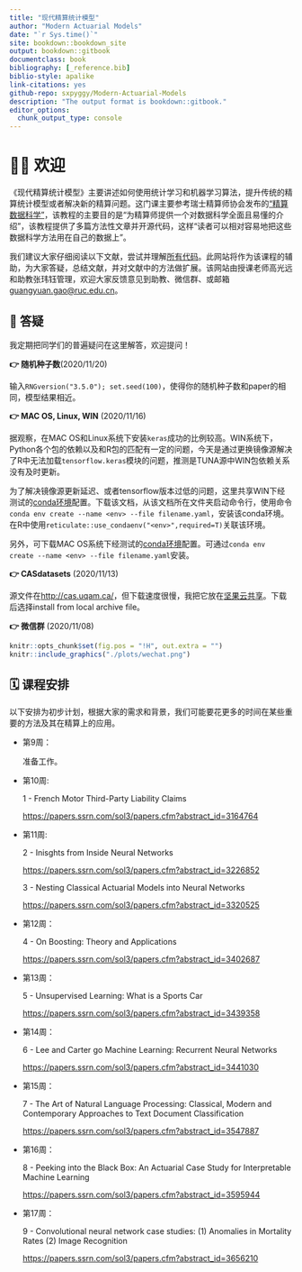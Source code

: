 ```yaml
--- 
title: "现代精算统计模型"
author: "Modern Actuarial Models"
date: "`r Sys.time()`"
site: bookdown::bookdown_site
output: bookdown::gitbook
documentclass: book
bibliography: [_reference.bib]
biblio-style: apalike
link-citations: yes
github-repo: sxpyggy/Modern-Actuarial-Models
description: "The output format is bookdown::gitbook."
editor_options: 
  chunk_output_type: console
---
```


# 👨‍🏫 欢迎  {-}

《现代精算统计模型》主要讲述如何使用统计学习和机器学习算法，提升传统的精算统计模型或者解决新的精算问题。这门课主要参考瑞士精算师协会发布的[“精算数据科学”](https://actuarialdatascience.org)，该教程的主要目的是“为精算师提供一个对数据科学全面且易懂的介绍”，该教程提供了多篇方法性文章并开源代码，这样“读者可以相对容易地把这些数据科学方法用在自己的数据上”。

我们建议大家仔细阅读以下文献，尝试并理解[所有代码](https://github.com/JSchelldorfer/ActuarialDataScience)。此网站将作为该课程的辅助，为大家答疑，总结文献，并对文献中的方法做扩展。该网站由授课老师高光远和助教张玮钰管理，欢迎大家反馈意见到助教、微信群、或邮箱 <guangyuan.gao@ruc.edu.cn>。

## 🤔 答疑{-}

我定期把同学们的普遍疑问在这里解答，欢迎提问！

**👉 随机种子数**(2020/11/20)

输入`RNGversion("3.5.0"); set.seed(100)`，使得你的随机种子数和paper的相同，模型结果相近。


**👉 MAC OS, Linux, WIN** (2020/11/16)

据观察，在MAC OS和Linux系统下安装`keras`成功的比例较高。WIN系统下，Python各个包的依赖以及和R包的匹配有一定的问题，今天是通过更换镜像源解决了R中无法加载`tensorflow.keras`模块的问题，推测是TUNA源中WIN包依赖关系没有及时更新。

为了解决镜像源更新延迟、或者tensorflow版本过低的问题，这里共享WIN下经测试的[conda环境](https://www.jianguoyun.com/p/DcwPgUgQ3cTHBhi1-s0D)配置。下载该文档，从该文档所在文件夹启动命令行，使用命令`conda env create --name <env> --file filename.yaml`，安装该conda环境。在R中使用`reticulate::use_condaenv("<env>",required=T)`关联该环境。

另外，可下载MAC OS系统下经测试的[conda环境](https://www.jianguoyun.com/p/DYethK4Q3cTHBhjr4s0D)配置。可通过`conda env create --name <env> --file filename.yaml`安装。

**👉  CASdatasets** (2020/11/13)

源文件在<http://cas.uqam.ca/>，但下载速度很慢，我把它放在[坚果云共享](https://www.jianguoyun.com/p/DdFyh74Q3cTHBhio2M0D)。下载后选择install from local archive file。

**👉  微信群** (2020/11/08)

```r
knitr::opts_chunk$set(fig.pos = "!H", out.extra = "")
knitr::include_graphics("./plots/wechat.png")
```

## 🗓️ 课程安排 {-}

以下安排为初步计划，根据大家的需求和背景，我们可能要花更多的时间在某些重要的方法及其在精算上的应用。

- 第9周：

  准备工作。

- 第10周: 
  
  1 - French Motor Third-Party Liability Claims 
    
  <https://papers.ssrn.com/sol3/papers.cfm?abstract_id=3164764>

- 第11周: 

  2 - Inisghts from Inside Neural Networks
    
  <https://papers.ssrn.com/sol3/papers.cfm?abstract_id=3226852>

  3 - Nesting Classical Actuarial Models into Neural Networks
  
  <https://papers.ssrn.com/sol3/papers.cfm?abstract_id=3320525>

- 第12周：

  4 - On Boosting: Theory and Applications
    
    <https://papers.ssrn.com/sol3/papers.cfm?abstract_id=3402687>
  
- 第13周：

  5 - Unsupervised Learning: What is a Sports Car
  
  <https://papers.ssrn.com/sol3/papers.cfm?abstract_id=3439358>
  
- 第14周：

  6 - Lee and Carter go Machine Learning: Recurrent Neural Networks
  
  <https://papers.ssrn.com/sol3/papers.cfm?abstract_id=3441030>

- 第15周：

  7 - The Art of Natural Language Processing: Classical, Modern and Contemporary Approaches to Text Document Classification
  
  <https://papers.ssrn.com/sol3/papers.cfm?abstract_id=3547887>

- 第16周：

  8 - Peeking into the Black Box: An Actuarial Case Study for Interpretable Machine Learning 
  
  <https://papers.ssrn.com/sol3/papers.cfm?abstract_id=3595944>

- 第17周：

  9 - Convolutional neural network case studies: (1) Anomalies in Mortality Rates (2) Image Recognition 
  
  <https://papers.ssrn.com/sol3/papers.cfm?abstract_id=3656210>



